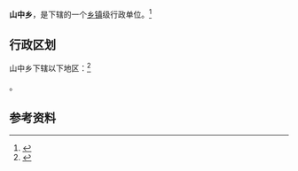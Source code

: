 {{中国乡级行政区|14/10/33/200/000}}

'''山中乡'''，是{{PRC admin/fullname|14/10/33/200/000|3}}下辖的一个[[乡镇|乡镇]]级行政单位。<ref>{{PRC admin/ref sgc|{{PRC admin/parent|14/10/33/200/000}}}}</ref>

== 行政区划 ==

山中乡下辖以下地区：<ref>{{PRC admin/ref sgc|14/10/33/200/000}}</ref>

{{PRC admin/children|14/10/33/200/000}}。

== 参考资料 ==

{{reflist}}

{{行政区划小作品}}
{{PRC admin/navcat|14/10/33/200/000}}